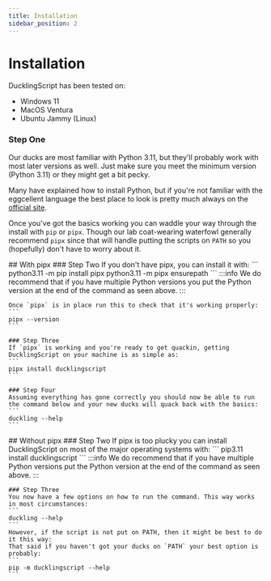 ```yaml
---
title: Installation
sidebar_position: 2
---
```



# Installation

DucklingScript has been tested on:
- Windows 11
- MacOS Ventura
- Ubuntu Jammy (Linux)

### Step One
Our ducks are most familiar with Python 3.11, but they'll probably work with most later versions as well. Just make sure you meet the minimum version (Python 3.11) or they might get a bit pecky.

Many have explained how to install Python, but if you're not familiar with the eggcellent language the best place to look is pretty much always on the [official site](https://www.python.org).

Once you've got the basics working you can waddle your way through the install with `pip` or `pipx`. Though our lab coat-wearing waterfowl generally recommend `pipx` since that will handle putting the scripts on `PATH` so you (hopefully) don't have to worry about it.

<Tabs>
  <TabItem value="with_pipx" label="With pipx (recommended)" default>
    ## With pipx
    ### Step Two
    If you don't have pipx, you can install it with:
    ```
    python3.11 -m pip install pipx
    python3.11 -m pipx ensurepath
    ```
    :::info
    We do recommend that if you have multiple Python versions you put the Python version at the end of the command as seen above.
    :::

    Once `pipx` is in place run this to check that it's working properly:
    ```
    pipx --version
    ```

    ### Step Three
    If `pipx` is working and you're ready to get quackin, getting DucklingScript on your machine is as simple as:
    ```
    pipx install ducklingscript
    ```

    ### Step Four
    Assuming everything has gone correctly you should now be able to run the command below and your new ducks will quack back with the basics:
    ```
    duckling --help
    ```
  </TabItem>

  <TabItem value="without_pipx" label="Without pipx">
    ## Without pipx
    ### Step Two 
    If pipx is too plucky you can install DucklingScript on most of the major operating systems with:
    ```
    pip3.11 install ducklingscript
    ```
    :::info
    We do recommend that if you have multiple Python versions put the Python version at the end of the command as seen above.
    :::

    ### Step Three
    You now have a few options on how to run the command. This way works in most circumstances:
    ```
    duckling --help
    ```
    However, if the script is not put on PATH, then it might be best to do it this way:
    That said if you haven't got your ducks on `PATH` your best option is probably:
    ```
    pip -m ducklingscript --help
    ```
  </TabItem>
</Tabs>